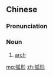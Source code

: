 ==Chinese==
{{zh-forms}}

===Pronunciation===
{{zh-pron
|m=húxíng
|c=wu4 jing4
|mn=ô͘-hêng
|cat=n
}}

===Noun===
{{zh-noun}}

# [[arch]] {{gloss|shape}}

[[mg:弧形]]
[[zh:弧形]]